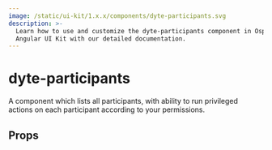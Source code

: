 ```yaml
---
image: /static/ui-kit/1.x.x/components/dyte-participants.svg
description: >-
  Learn how to use and customize the dyte-participants component in Ospi's
  Angular UI Kit with our detailed documentation.
---
```


# dyte-participants

A component which lists all participants, with ability to
run privileged actions on each participant according to your permissions.

## Props

<PropsTable of="dyte-participants" />

<head>
  <title>Angular UI Kit dyte-participants</title>
</head>
